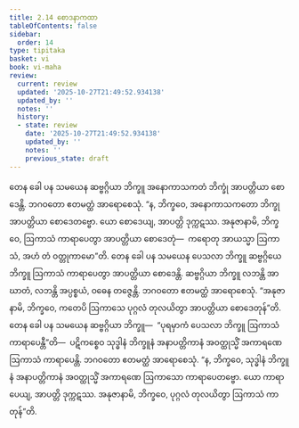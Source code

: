 ```yaml
---
title: 2.14 စောဒနာကထာ
tableOfContents: false
sidebar:
  order: 14
type: tipitaka
basket: vi
book: vi-maha
review:
  current: review
  updated: '2025-10-27T21:49:52.934138'
  updated_by: ''
  notes: ''
  history:
  - state: review
    date: '2025-10-27T21:49:52.934138'
    updated_by: ''
    notes: ''
    previous_state: draft
---
```



<ReviewStatus review={frontmatter.review} showDetails={true} />

<HypothesisAnnotation frontmatter={frontmatter} />

<DynamicBreadcrumb />

<Division number="153" book="vi-maha" e="ch" v="3" p="154">

<Paragraph number="639" book="vi-maha">
တေန ခေါ ပန သမယေန ဆဗ္ဗဂ္ဂိယာ ဘိက္ခူ အနောကာသကတံ ဘိက္ခုံ အာပတ္တိယာ စောဒေန္တိ. ဘဂဝတော ဧတမတ္ထံ အာရောစေသုံ. “န, ဘိက္ခဝေ, အနောကာသကတော ဘိက္ခု အာပတ္တိယာ စောဒေတဗ္ဗော. ယော စောဒေယျ, အာပတ္တိ ဒုက္ကဋဿ. အနုဇာနာမိ, ဘိက္ခဝေ, ဩကာသံ ကာရာပေတွာ အာပတ္တိယာ စောဒေတုံ—  ကရောတု အာယသ္မာ ဩကာသံ, အဟံ တံ ဝတ္တုကာမော”တိ.
</Paragraph>

<Paragraph number="640" book="vi-maha">
တေန ခေါ ပန သမယေန ပေသလာ ဘိက္ခူ ဆဗ္ဗဂ္ဂိယေ ဘိက္ခူ ဩကာသံ ကာရာပေတွာ အာပတ္တိယာ စောဒေန္တိ. ဆဗ္ဗဂ္ဂိယာ ဘိက္ခူ လဘန္တိ အာဃာတံ, လဘန္တိ အပ္ပစ္စယံ, ဝဓေန တဇ္ဇေန္တိ. ဘဂဝတော ဧတမတ္ထံ အာရောစေသုံ. “အနုဇာနာမိ, ဘိက္ခဝေ, ကတေပိ ဩကာသေ ပုဂ္ဂလံ တုလယိတွာ အာပတ္တိယာ စောဒေတုန်”တိ.
</Paragraph>

<Paragraph number="641" book="vi-maha">
တေန ခေါ ပန သမယေန ဆဗ္ဗဂ္ဂိယာ ဘိက္ခူ—  “ပုရမှာကံ ပေသလာ ဘိက္ခူ ဩကာသံ ကာရာပေန္တီ”တိ—  ပဋိကစ္စေဝ သုဒ္ဓါနံ ဘိက္ခူနံ အနာပတ္တိကာနံ အဝတ္ထုသ္မိံ အကာရဏေ ဩကာသံ ကာရာပေန္တိ. ဘဂဝတော ဧတမတ္ထံ အာရောစေသုံ. “န, ဘိက္ခဝေ, သုဒ္ဓါနံ ဘိက္ခူနံ အနာပတ္တိကာနံ အဝတ္ထုသ္မိံ အကာရဏေ ဩကာသော ကာရာပေတဗ္ဗော. ယော ကာရာပေယျ, အာပတ္တိ ဒုက္ကဋဿ. အနုဇာနာမိ, ဘိက္ခဝေ, ပုဂ္ဂလံ တုလယိတွာ ဩကာသံ ကာတုန်”တိ.
</Paragraph>
</Division>